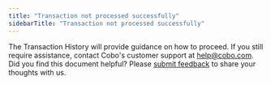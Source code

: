 ```yaml
---
title: "Transaction not processed successfully"
sidebarTitle: "Transaction not processed successfully"
---
```


The Transaction History will provide guidance on how to proceed. If you still require assistance, contact Cobo's customer support at help@cobo.com.
<Tip>Did you find this document helpful? Please [submit feedback](https://forms.zohopublic.com/cobo/form/DocumentFeedbackForm/formperma/QvLOhxJv1_JMsJ-1dleZ8Itb_7rzN-LtgvsDdxosoVI?referrername=manuals) to share your thoughts with us.</Tip>
